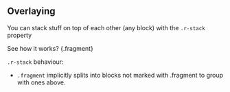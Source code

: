 ## Overlaying

:::: {.r-stack}

::: {.fragment}

You can stack stuff on top of each other (any block) with the `.r-stack` property 

:::

::: {.fragment}

See how it works? {.fragment}

:::

:::: 

`.r-stack` behaviour: 

- `.fragment` implicitly splits into blocks not marked with .fragment to group with ones above. 
